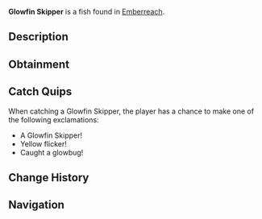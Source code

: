 {{FishInfobox
|image          = Glowfin Skipper.png
|rarity         = Common
|sea            = Second Sea
|location       = [[Emberreach]]
|sublocation    = 
|sources        = Fishing Rod
|radar_location = 
|prog_speed     = +3
|xp             = 21
|weather        = Rain
|time           = Night
|season         = Spring
|bait           = Seaweed
|base_weight    = 390
|base_value     = 43
|weight_range   = 240
|base_chance    = 105
|base_resil     = 68
}}
'''Glowfin Skipper''' is a {{Rarity|Common}} fish found in [[Emberreach]].

== Description ==
{{Description|A radiant fish, its gleam cutting through the smoky veil.|Bestiary Entry}}

== Obtainment ==
{{Description|It shines when the night hides the embers.|Bestiary Hint}}
{{Fish Availability|
Emberreach/Surrounding Ocean
|top_rods      = 
Free Spirit Rod\363865.74\294982.23;
Firefly Rod\342191.39\377743.8;
Azure Of Lagoon\329003.46\361357.21;
Fang of the Eclipse\292763.6\297618.95;
Astralhook Rod\291903.88\62039.57;
Buddy Bond Rod\243387.42\243336;
Brick Built Rod\257085.74\229852.68;
Friendly Rod\289569.74\312442.01;
Carrot Rod\288754.24\308984.11;
Blazebringer Rod\289996.03\299207.23;
Trident Rod\280722.42\251082.13;
Verdant Shear Rod\274299.36\272806.96;
No-Life Rod\235583.91\221823.96;
Ethereal Prism Rod\227095.51\229222.8;
Seraphic Rod\223775.52\200148.02;
Challenger's Rod\215299.47\201466.07;
Depthseeker Rod\214749.49\212215.47;
Rod Of The Forgotten Fang\214738.27\192922.12;
Rod Of The Exalted One\213120.61\194584.03;
Avalanche Rod\212797.59\210810.68;
Volcanic Rod\210978.86\202771.53;
Rod Of The Depths\210313.78\193391.62;
Zeus Rod\210107.35\201933.93;
Steady Rod\173579.38\185061.71
|recommended   = Free Spirit Rod
}}

== Catch Quips ==
When catching a Glowfin Skipper, the player has a chance to make one of the following exclamations:
* A Glowfin Skipper!
* Yellow flicker!
* Caught a glowbug!

== Change History ==
{{Change History|{{subst:Current Version}}}}

== Navigation ==
{{Fish Navbox|Emberreach}}